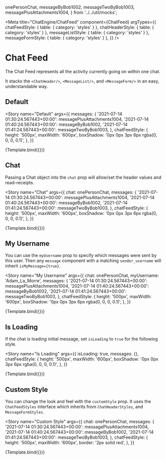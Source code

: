 
  onePersonChat,
  messageByBob1002,
  messageTwoByBob1003,
  messagePlusAttachments1004,
} from '../../util/mocks';

<Meta
  title="ChatEngine/ChatFeed"
  component={ChatFeed}
  argTypes={{
    chatFeedStyle: { table: { category: 'styles' } },
    chatHeaderStyle: { table: { category: 'styles' } },
    messageListStyle: { table: { category: 'styles' } },
    messageFormStyle: { table: { category: 'styles' } },
  }}
/>


# Chat Feed

The Chat Feed represents all the activity currently going on within one chat.

It stacks the `<ChatHeader/>`, `<MessageList/>`, and `<MessageForm/>` in an easy, understandable way.

## Default

<Story
  name="Default"
  args={{
    messages: {
      '2021-07-14 01:30:24.567443+00:00': messagePlusAttachments1004,
      '2021-07-14 01:40:24.567443+00:00': messageByBob1002,
      '2021-07-14 01:41:24.567443+00:00': messageTwoByBob1003,
    },
    chatFeedStyle: {
      height: '500px',
      maxWidth: '600px',
      boxShadow: '0px 0px 3px 6px rgba(0, 0, 0, 0.1)',
    },
  }}
>
  {Template.bind({})}
</Story>

<ArgsTable story="Default" />

## Chat

Passing a Chat object into the `chat` prop will allow/set the header values and read-receipts.

<Story
  name="Chat"
  args={{
    chat: onePersonChat,
    messages: {
      '2021-07-14 01:30:24.567443+00:00': messagePlusAttachments1004,
      '2021-07-14 01:40:24.567443+00:00': messageByBob1002,
      '2021-07-14 01:41:24.567443+00:00': messageTwoByBob1003,
    },
    chatFeedStyle: {
      height: '500px',
      maxWidth: '600px',
      boxShadow: '0px 0px 3px 6px rgba(0, 0, 0, 0.1)',
    },
  }}
>
  {Template.bind({})}
</Story>

## My Username

You can use the `myUsername` prop to specify which messages were sent by this user. Then any `message` component with a matching `sender_username` will inherit `isMyMessage={true}`.

<Story
  name="My Username"
  args={{
    chat: onePersonChat,
    myUsername: 'Adam_La_Morre',
    messages: {
      '2021-07-14 01:30:24.567443+00:00': messagePlusAttachments1004,
      '2021-07-14 01:40:24.567443+00:00': messageByBob1002,
      '2021-07-14 01:41:24.567443+00:00': messageTwoByBob1003,
    },
    chatFeedStyle: {
      height: '500px',
      maxWidth: '600px',
      boxShadow: '0px 0px 3px 6px rgba(0, 0, 0, 0.1)',
    },
  }}
>
  {Template.bind({})}
</Story>

## Is Loading

If the chat is loading initial message, set `isLoading` to `true` for the following style.

<Story
  name="Is Loading"
  args={{
    isLoading: true,
    messages: {},
    chatFeedStyle: {
      height: '500px',
      maxWidth: '600px',
      boxShadow: '0px 0px 3px 6px rgba(0, 0, 0, 0.1)',
    },
  }}
>
  {Template.bind({})}
</Story>

## Custom Style

You can change the look and feel with the `customStyle` prop. It uses the `ChatFeedStyles` interface which inherits from `ChatHeaderStyles`, and `MessageFormStyles`.

<Story
  name="Custom Style"
  args={{
    chat: onePersonChat,
    messages: {
      '2021-07-14 01:30:24.567443+00:00': messagePlusAttachments1004,
      '2021-07-14 01:40:24.567443+00:00': messageByBob1002,
      '2021-07-14 01:41:24.567443+00:00': messageTwoByBob1003,
    },
    chatFeedStyle: {
      height: '500px',
      maxWidth: '600px',
      border: '2px solid red',
    },
  }}
>
  {Template.bind({})}
</Story>
